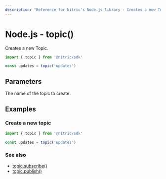 ```yaml
---
description: "Reference for Nitric's Node.js library - Creates a new Topic."
---
```


# Node.js - topic()

Creates a new Topic.

```javascript
import { topic } from '@nitric/sdk'

const updates = topic('updates')
```

## Parameters

<Properties>
  <Property name="name" required type="string">
    The name of the topic to create.
  </Property>
</Properties>

## Examples

### Create a new topic

```javascript
import { topic } from '@nitric/sdk'

const updates = topic('updates')
```

### See also

- [topic.subscribe()](./topic-subscribe)
- [topic.publish()](./topic-publish)
